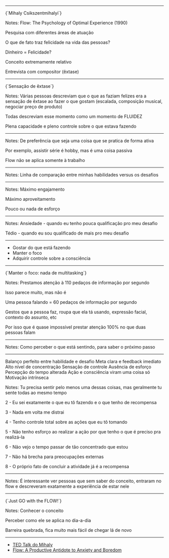 


<Title fontSize='92px' center={false} verticalCenter>
  {`Flow: a
  psicologia da
  experiência
  ótima`}
</Title>

---

<FullscreenMedia src={book} type='image'>
  {`Mihaly
  Csikszentmihalyi`}
</FullscreenMedia>

Notes: Flow: The Psychology of Optimal Experience (1990)

Pesquisa com diferentes áreas de atuação

O que de fato traz felicidade na vida das pessoas?

Dinheiro = Felicidade?

Conceito extremamente relativo

Entrevista com compositor (êxtase)

---

<FullscreenMedia inverted src={yesomg} type='video'>
  {`Sensação de
  êxtase`}
</FullscreenMedia>

Notes: Várias pessoas descreviam que o que as faziam felizes era a sensação de êxtase ao fazer o que gostam (escalada, composição musical, negociar preço de produto)

Todas descreviam esse momento como um momento de FLUIDEZ

Plena capacidade e pleno controle sobre o que estava fazendo

---

<Title>Escolha um hobby</Title>

<Hobbies />

Notes: De preferência que seja uma coisa que se pratica de forma ativa

Por exemplo, assistir série é hobby, mas é uma coisa passiva

Flow não se aplica somente à trabalho

---

<Title>Flow</Title>

<Flow step={1} />

Notes: Linha de comparação entre minhas habilidades versus os desafios

---

<Title>Flow</Title>

<Flow step={2} />

Notes: Máximo engajamento

Máximo aproveitamento

Pouco ou nada de esforço

---

<Title>Flow</Title>

<Flow step={3} />

Notes: Ansiedade - quando eu tenho pouca qualificação pro meu desafio

Tédio - quando eu sou qualificado de mais pro meu desafio

---

<Title>Beleza, mas como eu chego lá?</Title>

- Gostar do que está fazendo
- Manter o foco
- Adquirir controle sobre a consciência

---

<FullscreenMedia src={multitasking} type='video'>
  {`Manter o foco:
  nada de
  multitasking`}
</FullscreenMedia>

Notes: Prestamos atenção à 110 pedaços de informação por segundo

Isso parece muito, mas não é

Uma pessoa falando = 60 pedaços de informação por segundo

Gestos que a pessoa faz, roupa que ela tá usando, expressão facial, contexto do assunto, etc

Por isso que é quase impossível prestar atenção 100% no que duas pessoas falam

---

<Title>Controle da Consciência</Title>

<ConsciousnessControl />

Notes: Como perceber o que está sentindo, para saber o próximo passo

---

<Title>Os 8 elementos do flow</Title>

<OrderedList fontSize={36}>
  <ListItem>Balanço perfeito entre habilidade e desafio</ListItem>
  <ListItem>Meta clara e feedback imediato</ListItem>
  <ListItem>Alto nível de concentração</ListItem>
  <ListItem>Sensação de controle</ListItem>
  <ListItem>Ausência de esforço</ListItem>
  <ListItem>Percepção do tempo alterada</ListItem>
  <ListItem>Ação e consciência viram uma coisa só</ListItem>
  <ListItem>Motivação intrínseca</ListItem>
</OrderedList>

Notes: Tu precisa sentir pelo menos uma dessas coisas, mas geralmente tu sente todas ao mesmo tempo

2 - Eu sei exatamente o que eu tô fazendo e o que tenho de recompensa

3 - Nada em volta me distrai

4 - Tenho controle total sobre as ações que eu tô tomando

5 - Não tenho esforço ao realizar a ação por que tenho o que é preciso pra realizá-la

6 - Não vejo o tempo passar de tão concentrado que estou

7 - Não há brecha para preocupações externas

8 - O próprio fato de concluir a atividade já é a recompensa

---

<Tyler />

Notes: É interessante ver pessoas que sem saber do conceito, entraram no flow e descreveram exatamente a experiência de estar nele

---

<FullscreenMedia inverted src={brainfood} type='video'>
  {`Just GO
  with the FLOW!`}
</FullscreenMedia>

Notes: Conhecer o conceito

Perceber como ele se aplica no dia-a-dia

Barreira quebrada, fica muito mais fácil de chegar lá de novo

---

<Title>Obrigado!</Title>

- [TED Talk do Mihaly](https://www.youtube.com/watch?v=fXIeFJCqsPs)
- [Flow: A Productive Antidote to Anxiety and Boredom](https://medium.com/swlh/flow-a-productive-antidote-to-anxiety-and-boredom-1b015be966b)
